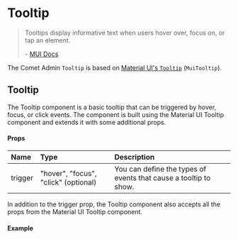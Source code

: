 

<Meta title="Docs/Components/Tooltip" />

# Tooltip

> Tooltips display informative text when users hover over, focus on, or tap an element.
>
> \- [MUI Docs](https://mui.com/material-ui/react-tabs/)

The Comet Admin `Tooltip` is based on [Material UI's `Tooltip`](https://mui.com/material-ui/react-tooltip) (`MuiTooltip`).

## Tooltip

The Tooltip component is a basic tooltip that can be triggered by hover, focus, or click events. The component is built using the Material UI Tooltip component and extends it with some additional props.

#### Props

| Name              | Type   | Description                                                                      |
| :---------------- | :----- | :------------------------------------------------------------------------------- |
| trigger          | "hover", "focus", "click" (optional) | You can define the types of events that cause a tooltip to show. |

In addition to the trigger prop, the Tooltip component also accepts all the props from the Material UI Tooltip component.

#### Example

<Canvas>
    <Story id="stories-components-tooltip--basictooltip" />
</Canvas>
